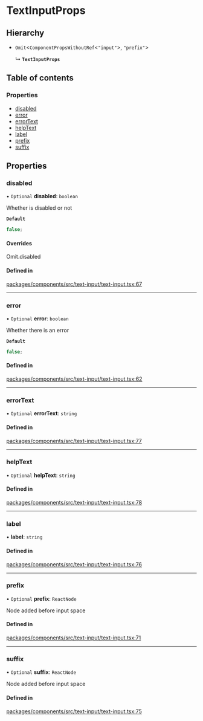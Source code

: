 # TextInputProps

## Hierarchy

- `Omit`\<`ComponentPropsWithoutRef`\<`"input"`\>, `"prefix"`\>

  ↳ **`TextInputProps`**

## Table of contents

### Properties

- [disabled](props.md#disabled)
- [error](props.md#error)
- [errorText](props.md#errortext)
- [helpText](props.md#helptext)
- [label](props.md#label)
- [prefix](props.md#prefix)
- [suffix](props.md#suffix)

## Properties

### disabled

• `Optional` **disabled**: `boolean`

Whether is disabled or not

**`Default`**

```ts
false;
```

#### Overrides

Omit.disabled

#### Defined in

[packages/components/src/text-input/text-input.tsx:67](https://github.com/vtex/shoreline/blob/9cdfd7505/packages/components/src/text-input/text-input.tsx#L67)

---

### error

• `Optional` **error**: `boolean`

Whether there is an error

**`Default`**

```ts
false;
```

#### Defined in

[packages/components/src/text-input/text-input.tsx:62](https://github.com/vtex/shoreline/blob/9cdfd7505/packages/components/src/text-input/text-input.tsx#L62)

---

### errorText

• `Optional` **errorText**: `string`

#### Defined in

[packages/components/src/text-input/text-input.tsx:77](https://github.com/vtex/shoreline/blob/9cdfd7505/packages/components/src/text-input/text-input.tsx#L77)

---

### helpText

• `Optional` **helpText**: `string`

#### Defined in

[packages/components/src/text-input/text-input.tsx:78](https://github.com/vtex/shoreline/blob/9cdfd7505/packages/components/src/text-input/text-input.tsx#L78)

---

### label

• **label**: `string`

#### Defined in

[packages/components/src/text-input/text-input.tsx:76](https://github.com/vtex/shoreline/blob/9cdfd7505/packages/components/src/text-input/text-input.tsx#L76)

---

### prefix

• `Optional` **prefix**: `ReactNode`

Node added before input space

#### Defined in

[packages/components/src/text-input/text-input.tsx:71](https://github.com/vtex/shoreline/blob/9cdfd7505/packages/components/src/text-input/text-input.tsx#L71)

---

### suffix

• `Optional` **suffix**: `ReactNode`

Node added before input space

#### Defined in

[packages/components/src/text-input/text-input.tsx:75](https://github.com/vtex/shoreline/blob/9cdfd7505/packages/components/src/text-input/text-input.tsx#L75)
